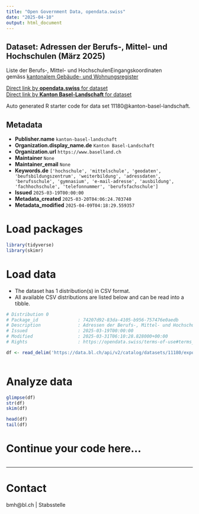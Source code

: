 ```yaml
---
title: "Open Government Data, opendata.swiss"
date: "2025-04-10"
output: html_document
---
```


## Dataset: Adressen der Berufs-, Mittel- und Hochschulen (März 2025)

Liste der Berufs-, Mittel- und HochschulenEingangskoordinaten gemäss [kantonalem Gebäude- und Wohnungsregister](https://data.bl.ch/explore/dataset/12180)

[Direct link by **opendata.swiss** for dataset](https://opendata.swiss/de/dataset/adressen-der-berufs-mittel-und-hochschulen-marz-2025)<br>
[Direct link by **Kanton Basel-Landschaft** for dataset](https://data.bl.ch/explore/dataset/11180/)

Auto generated R starter code for data set 11180@kanton-basel-landschaft.

## Metadata

- **Publisher.name** `kanton-basel-landschaft`
- **Organization.display_name.de** `Kanton Basel-Landschaft`
- **Organization.url** `https://www.baselland.ch`
- **Maintainer** `None`
- **Maintainer_email** `None`
- **Keywords.de** `['hochschule', 'mittelschule', 'geodaten', 'beufsbildungszentrum', 'weiterbildung', 'adressdaten', 'berufsschule', 'gymnasium', 'e-mail-adresse', 'ausbildung', 'fachhochschule', 'telefonnummer', 'berufsfachschule']`
- **Issued** `2025-03-19T00:00:00`
- **Metadata_created** `2025-03-20T04:06:24.703740`
- **Metadata_modified** `2025-04-09T04:18:29.559357`


# Load packages

```r

library(tidyverse)
library(skimr)

```

# Load data

-   The dataset has 1 distribution(s) in CSV format.
-   All available CSV distributions are listed below and can be read into a tibble.

```r

# Distribution 0
# Package_id               : 74207d92-83da-4105-b956-757476e0aedb
# Description              : Adressen der Berufs-, Mittel- und Hochschulen (März 2025) (csv)
# Issued                   : 2025-03-19T00:00:00
# Modified                 : 2025-03-31T06:10:28.828000+00:00
# Rights                   : https://opendata.swiss/terms-of-use#terms_by

df <- read_delim('https://data.bl.ch/api/v2/catalog/datasets/11180/exports/csv?use_labels=true')



```

# Analyze data

```r

glimpse(df)
str(df)
skim(df)

head(df)
tail(df)

```

# Continue your code here...

```r

```

------------------------------------------------------------------------

# Contact

bmh@bl.ch | Stabsstelle
